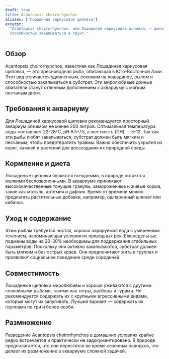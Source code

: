 ```yaml
---
draft: true
title: Acantopsis choirorhynchos
aliases: ["Лошадиная хариусовая щиповка"]
excerpt:
  "Acantopsis choirorhynchos, или Лошадиная хариусовая щиповка, — донная рыба, известная своим удлиненным рылом и
  способностью закапываться в грунт."
---
```


## Обзор

Acantopsis choirorhynchos, известная как Лошадиная хариусовая щиповка, — это пресноводная рыба, обитающая в
Юго-Восточной Азии. Этот вид отличается удлиненным, похожим на лошадиное, рылом и способностью закапываться в субстрат.
Эти миролюбивые донные обитатели станут отличным дополнением к аквариуму с мягким песчаным дном.

## Требования к аквариуму

Для Лошадиной хариусовой щиповки рекомендуется просторный аквариум объемом не менее 200 литров. Оптимальная температура
воды составляет 22-28°C, pH 6.5-7.5, а жесткость (GH) — 5-12. Так как эти рыбы любят закапываться, субстрат должен быть
мягким и песчаным, чтобы предотвратить травмы. Важно обеспечить укрытия из коряг, камней и растений для воссоздания их
природной среды.

## Кормление и диета

Лошадиные щиповки являются всеядными, в природе питаются мелкими беспозвоночными. В аквариуме принимают
высококачественные тонущие гранулы, замороженные и живые корма, такие как мотыль, артемия и дафния. Время от времени
можно предлагать растительные добавки, например, ошпаренный шпинат или кабачок.

## Уход и содержание

Этим рыбам требуется чистая, хорошо аэрируемая вода с умеренным течением, напоминающая условия их природных рек.
Еженедельные подмены воды на 20-30% необходимы для поддержания стабильных параметров. Поскольку они активно
закапываются, субстрат должен быть мягким и без острых краев. Они предпочитают жить в группах и проявляют социальное
поведение среди сородичей.

## Совместимость

Лошадиные щиповки миролюбивы и хорошо уживаются с другими спокойными рыбами, такими как тетры, расборы и гурами. Не
рекомендуется содержать их с крупными агрессивными видами, которые могут их запугивать. Лучший вариант — содержать их
группами по три и более особи.

## Размножение

Разведение Acantopsis choirorhynchos в домашних условиях крайне редко встречается и практически не задокументировано. В
природе предполагается, что они нерестятся во время сезонных паводков, что делает их размножение в аквариуме сложной
задачей.
